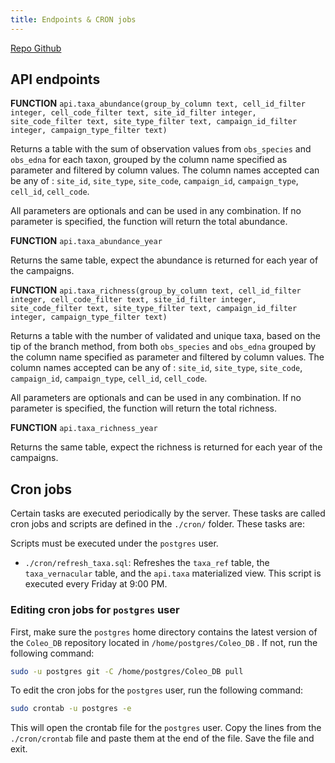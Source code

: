```yaml
---
title: Endpoints & CRON jobs
---
```

[Repo Github](https://github.com/BiodiversiteQuebec/Coleo_DB)


## API endpoints

**FUNCTION** `api.taxa_abundance(group_by_column text, cell_id_filter integer, cell_code_filter text, site_id_filter integer, site_code_filter text, site_type_filter text, campaign_id_filter integer, campaign_type_filter text)`

Returns a table with the sum of observation values from `obs_species` and `obs_edna` for each taxon, grouped by the column name specified as parameter and filtered by column values. The column names accepted can be any of : `site_id`, `site_type`, `site_code`, `campaign_id`, `campaign_type`, `cell_id`, `cell_code`.

All parameters are optionals and can be used in any combination. If no parameter is specified, the function will return the total abundance.

**FUNCTION** `api.taxa_abundance_year`

Returns the same table, expect the abundance is returned for each year of the campaigns. 

**FUNCTION** `api.taxa_richness(group_by_column text, cell_id_filter integer, cell_code_filter text, site_id_filter integer, site_code_filter text, site_type_filter text, campaign_id_filter integer, campaign_type_filter text)`

Returns a table with the number of validated and unique taxa, based on the tip of the branch method, from both `obs_species` and `obs_edna` grouped by the column name specified as parameter and filtered by column values. The column names accepted can be any of : `site_id`, `site_type`, `site_code`, `campaign_id`, `campaign_type`, `cell_id`, `cell_code`.

All parameters are optionals and can be used in any combination. If no parameter is specified, the function will return the total richness.

**FUNCTION** `api.taxa_richness_year`

Returns the same table, expect the richness is returned for each year of the campaigns. 

## Cron jobs

Certain tasks are executed periodically by the server. These tasks are called cron jobs and scripts are defined in the `./cron/` folder. These tasks are:

Scripts must be executed under the `postgres` user.

- `./cron/refresh_taxa.sql`: Refreshes the `taxa_ref` table, the `taxa_vernacular` table, and the `api.taxa` materialized view. This script is executed every Friday at 9:00 PM.

### Editing cron jobs for `postgres` user

First, make sure the `postgres` home directory contains the latest version of the `Coleo_DB` repository located in `/home/postgres/Coleo_DB` . If not, run the following command:

```bash
sudo -u postgres git -C /home/postgres/Coleo_DB pull
```

To edit the cron jobs for the `postgres` user, run the following command:

```bash
sudo crontab -u postgres -e
```

This will open the crontab file for the `postgres` user. Copy the lines from the `./cron/crontab` file and paste them at the end of the file. Save the file and exit.


